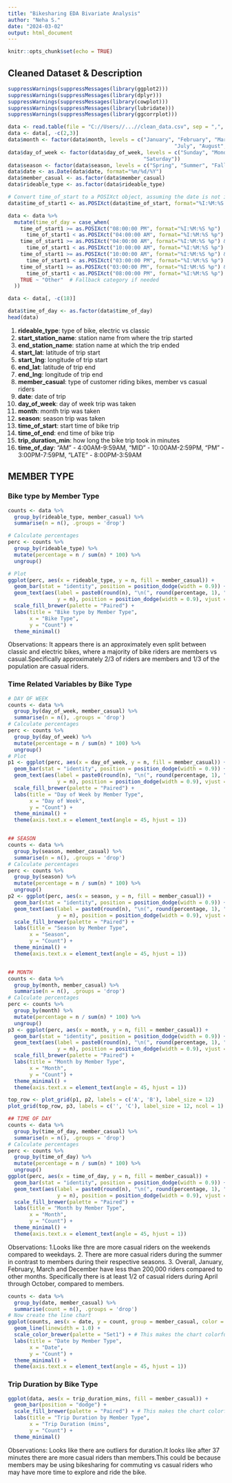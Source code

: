 ---
title: "Bikesharing EDA Bivariate Analysis"
author: "Neha S."
date: "2024-03-02"
output: html_document
---

```{r setup, include=FALSE}
knitr::opts_chunk$set(echo = TRUE)
```

## Cleaned Dataset & Description 

```{r, echo=FALSE}
suppressWarnings(suppressMessages(library(ggplot2)))
suppressWarnings(suppressMessages(library(dplyr)))  
suppressWarnings(suppressMessages(library(cowplot)))
suppressWarnings(suppressMessages(library(lubridate)))
suppressWarnings(suppressMessages(library(ggcorrplot)))

data <- read.table(file = "C://Users//...//clean_data.csv", sep = ",", header = TRUE)
data <- data[, -c(2,3)]
data$month <- factor(data$month, levels = c("January", "February", "March", "April", "May", "June", 
                                                      "July", "August", "September", "October", "November", "December"))
data$day_of_week <- factor(data$day_of_week, levels = c("Sunday", "Monday", "Tuesday", "Wednesday", "Thursday", "Friday", 
                                            "Saturday"))
data$season <- factor(data$season, levels = c("Spring", "Summer", "Fall", "Winter"))
data$date <- as.Date(data$date, format="%m/%d/%Y")
data$member_casual <- as.factor(data$member_casual)
data$rideable_type <- as.factor(data$rideable_type)

# Convert time_of_start to a POSIXct object, assuming the date is not important
data$time_of_start1 <- as.POSIXct(data$time_of_start, format="%I:%M:%S %p")

data <- data %>%
  mutate(time_of_day = case_when(
    time_of_start1 >= as.POSIXct("08:00:00 PM", format="%I:%M:%S %p") | 
      time_of_start1 < as.POSIXct("04:00:00 AM", format="%I:%M:%S %p") ~ "LATE",
    time_of_start1 >= as.POSIXct("04:00:00 AM", format="%I:%M:%S %p") &
      time_of_start1 < as.POSIXct("10:00:00 AM", format="%I:%M:%S %p") ~ "AM",
    time_of_start1 >= as.POSIXct("10:00:00 AM", format="%I:%M:%S %p") &
      time_of_start1 < as.POSIXct("03:00:00 PM", format="%I:%M:%S %p") ~ "MID",
    time_of_start1 >= as.POSIXct("03:00:00 PM", format="%I:%M:%S %p") &
      time_of_start1 < as.POSIXct("08:00:00 PM", format="%I:%M:%S %p") ~ "PM",
    TRUE ~ "Other"  # Fallback category if needed
  ))

data <- data[, -c(18)]

data$time_of_day <- as.factor(data$time_of_day)
head(data)
```

1. **rideable_type**: type of bike, electric vs classic 
2. **start_station_name**: station name from where the trip started  
3. **end_station_name**: station name at which the trip ended 
4. **start_lat**: latitude of trip start  
5. **start_lng**: longitude of trip start  
6. **end_lat**: latitude of trip end 
7. **end_lng**: longitude of trip end 
8. **member_casual**: type of customer riding bikes, member vs casual riders 
9. **date**: date of trip 
10. **day_of_week**: day of week trip was taken
11. **month**: month trip was taken
12. **season**: season trip was taken
13. **time_of_start**: start time of bike trip
14. **time_of_end**: end time of bike trip
15. **trip_duration_min**: how long the bike trip took in minutes
16. **time_of_day**: “AM” - 4:00AM-9:59AM, “MID” - 10:00AM-2:59PM, “PM” - 3:00PM-7:59PM, “LATE” - 8:00PM-3:59AM  


## MEMBER TYPE 

### Bike type by Member Type

```{r, echo=FALSE, fig.width = 5, fig.height = 5}
counts <- data %>%
  group_by(rideable_type, member_casual) %>%
  summarise(n = n(), .groups = 'drop')

# Calculate percentages
perc <- counts %>%
  group_by(rideable_type) %>%
  mutate(percentage = n / sum(n) * 100) %>%
  ungroup()

# Plot
ggplot(perc, aes(x = rideable_type, y = n, fill = member_casual)) +
  geom_bar(stat = "identity", position = position_dodge(width = 0.9)) +
  geom_text(aes(label = paste0(round(n), "\n(", round(percentage, 1), "%)"), 
                y = n), position = position_dodge(width = 0.9), vjust = 0.5, size = 2.5, fontface = "bold") +
  scale_fill_brewer(palette = "Paired") +
  labs(title = "Bike type by Member Type",
       x = "Bike Type",
       y = "Count") +
  theme_minimal() 
```

Observations: It appears there is an approximately even split between classic and electric bikes, where a majority of bike riders are members vs casual.Specifically approximately 2/3 of riders are members and 1/3 of the population are casual riders. 

### Time Related Variables by Bike Type 

```{r, echo=FALSE, fig.width = 13, fig.height = 11}

# DAY OF WEEK 
counts <- data %>%
  group_by(day_of_week, member_casual) %>%
  summarise(n = n(), .groups = 'drop')
# Calculate percentages
perc <- counts %>%
  group_by(day_of_week) %>%
  mutate(percentage = n / sum(n) * 100) %>%
  ungroup()
# Plot
p1 <- ggplot(perc, aes(x = day_of_week, y = n, fill = member_casual)) +
  geom_bar(stat = "identity", position = position_dodge(width = 0.9)) +
  geom_text(aes(label = paste0(round(n), "\n(", round(percentage, 1), "%)"), 
                y = n), position = position_dodge(width = 0.9), vjust = 0.5, size = 2.5,  fontface = "bold") +
  scale_fill_brewer(palette = "Paired") +
  labs(title = "Day of Week by Member Type",
       x = "Day of Week",
       y = "Count") +
  theme_minimal() +
  theme(axis.text.x = element_text(angle = 45, hjust = 1))


## SEASON 
counts <- data %>%
  group_by(season, member_casual) %>%
  summarise(n = n(), .groups = 'drop')
# Calculate percentages
perc <- counts %>%
  group_by(season) %>%
  mutate(percentage = n / sum(n) * 100) %>%
  ungroup()
p2 <- ggplot(perc, aes(x = season, y = n, fill = member_casual)) +
  geom_bar(stat = "identity", position = position_dodge(width = 0.9)) +
  geom_text(aes(label = paste0(round(n), "\n(", round(percentage, 1), "%)"), 
                y = n), position = position_dodge(width = 0.9), vjust = 0.5, size = 2.5, fontface = "bold") +
  scale_fill_brewer(palette = "Paired") +
  labs(title = "Season by Member Type",
       x = "Season",
       y = "Count") +
  theme_minimal() +
  theme(axis.text.x = element_text(angle = 45, hjust = 1))


## MONTH 
counts <- data %>%
  group_by(month, member_casual) %>%
  summarise(n = n(), .groups = 'drop')
# Calculate percentages
perc <- counts %>%
  group_by(month) %>%
  mutate(percentage = n / sum(n) * 100) %>%
  ungroup()
p3 <- ggplot(perc, aes(x = month, y = n, fill = member_casual)) +
  geom_bar(stat = "identity", position = position_dodge(width = 0.9)) +
  geom_text(aes(label = paste0(round(n), "\n(", round(percentage, 1), "%)"), 
                y = n), position = position_dodge(width = 0.9), vjust = 0.5, size = 2.5, fontface = "bold") +
  scale_fill_brewer(palette = "Paired") +
  labs(title = "Month by Member Type",
       x = "Month",
       y = "Count") +
  theme_minimal() +
  theme(axis.text.x = element_text(angle = 45, hjust = 1))

top_row <- plot_grid(p1, p2, labels = c('A', 'B'), label_size = 12)
plot_grid(top_row, p3, labels = c('', 'C'), label_size = 12, ncol = 1)

```

```{r, echo=FALSE, fig.width = 6, fig.height = 6}

## TIME OF DAY 
counts <- data %>%
  group_by(time_of_day, member_casual) %>%
  summarise(n = n(), .groups = 'drop')
# Calculate percentages
perc <- counts %>%
  group_by(time_of_day) %>%
  mutate(percentage = n / sum(n) * 100) %>%
  ungroup()
ggplot(perc, aes(x = time_of_day, y = n, fill = member_casual)) +
  geom_bar(stat = "identity", position = position_dodge(width = 0.9)) +
  geom_text(aes(label = paste0(round(n), "\n(", round(percentage, 1), "%)"), 
                y = n), position = position_dodge(width = 0.9), vjust = 0.5, size = 2.5, fontface = "bold") +
  scale_fill_brewer(palette = "Paired") +
  labs(title = "Month by Member Type",
       x = "Month",
       y = "Count") +
  theme_minimal() +
  theme(axis.text.x = element_text(angle = 45, hjust = 1))

```

Observations: 1.Looks like thre are more casual riders on the weekends compared to weekdays. 2. There are more casual riders during the summer in contrast to members during their respective seasons. 3. Overall, January, February, March and December have less than 200,000 riders compared to other months. Specifically there is at least 1/2 of casual riders during April through October, compared to members.  

```{r, echo=FALSE, fig.width = 13, fig.height = 6}
counts <- data %>%
  group_by(date, member_casual) %>%
  summarise(count = n(), .groups = 'drop')
# Now create the line chart
ggplot(counts, aes(x = date, y = count, group = member_casual, color = member_casual)) +
  geom_line(linewidth = 1.0) +
  scale_color_brewer(palette = "Set1") + # This makes the chart colorful
  labs(title = "Date by Member Type",
       x = "Date",
       y = "Count") +
  theme_minimal() +
  theme(axis.text.x = element_text(angle = 45, hjust = 1)) 
```

### Trip Duration by Bike Type

```{r, echo=FALSE, fig.width = 13, fig.height = 6}
ggplot(data, aes(x = trip_duration_mins, fill = member_casual)) + 
  geom_bar(position = "dodge") +
  scale_fill_brewer(palette = "Paired") + # This makes the chart colorful
  labs(title = "Trip Duration by Member Type",
       x = "Trip Duration (mins",
       y = "Count") +
  theme_minimal()
```

Observations: Looks like there are outliers for duration.It looks like after 37 minutes there are more casual riders than members.This could be because members may be using bikesharing for commuting vs casual riders who may have more time to explore and ride the bike.

